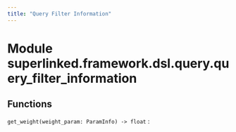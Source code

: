 ```yaml
---
title: "Query Filter Information"
---
```


Module superlinked.framework.dsl.query.query_filter_information
===============================================================

Functions
---------

`get_weight(weight_param: ParamInfo) ‑> float`
:
